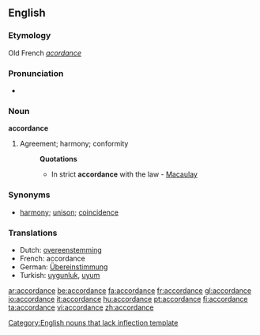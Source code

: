 ==English==

===Etymology===
Old French ''[[acordance]]''

===Pronunciation===
*{{audio|en-us-accordance.ogg|Audio (US)}}

===Noun===
'''accordance'''[[Category:English nouns that lack inflection template]]

# Agreement; harmony; conformity
#:'''Quotations'''
#:*In strict '''accordance''' with the law - [[Macaulay]]

===Synonyms===
*[[harmony]]; [[unison]]; [[coincidence]]

===Translations===
{{rfc-level|Translations at L3+ (AutoFormat would have corrected level of Synonyms)}}
*Dutch: [[:nl:overeenstemming|overeenstemming]] {{f}}
*French: accordance {{f}}
*German: [[:de:Übereinstimmung|Übereinstimmung]] {{f}}
*Turkish: [[uygunluk]], [[uyum]]

[[ar:accordance]]
[[be:accordance]]
[[fa:accordance]]
[[fr:accordance]]
[[gl:accordance]]
[[io:accordance]]
[[it:accordance]]
[[hu:accordance]]
[[pt:accordance]]
[[fi:accordance]]
[[ta:accordance]]
[[vi:accordance]]
[[zh:accordance]]
